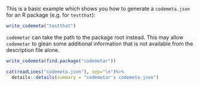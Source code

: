 
This is a basic example which shows you how to generate a `codemeta.json` for an R package (e.g. for `testthat`):

```r
write_codemeta("testthat")
```

`codemetar` can take the path to the package root instead.  This may allow `codemetar` to glean some additional information that is not available from the description file alone.  

```r
write_codemeta(find.package("codemetar"))
```

```r
cat(readLines("codemeta.json"), sep="\n")%>%
  details::details(summary = "codemetar's codemeta.json")
```
